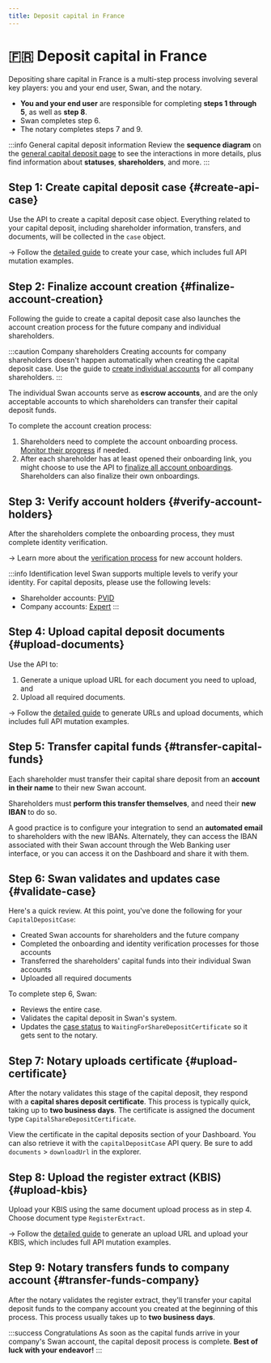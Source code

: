 ```yaml
---
title: Deposit capital in France
---
```


# 🇫🇷 Deposit capital in France

Depositing share capital in France is a multi-step process involving several key players: you and your end user, Swan, and the notary.

- **You and your end user** are responsible for completing **steps 1 through 5**, as well as **step 8**.
- Swan completes step 6.
- The notary completes steps 7 and 9.

:::info General capital deposit information
Review the **sequence diagram** on the [general capital deposit page](../index.mdx#diagram) to see the interactions in more details, plus find information about **statuses**, **shareholders**, and more.
:::

## Step 1: Create capital deposit case {#create-api-case}

Use the API to create a capital deposit case object.
Everything related to your capital deposit, including shareholder information, transfers, and documents, will be collected in the `case` object.

→ Follow the [detailed guide](./guide-create-case.mdx) to create your case, which includes full API mutation examples.

## Step 2: Finalize account creation {#finalize-account-creation}

Following the guide to create a capital deposit case also launches the account creation process for the future company and individual shareholders.

:::caution Company shareholders
Creating accounts for company shareholders doesn't happen automatically when creating the capital deposit case.
Use the guide to [create individual accounts](../../onboarding/individual/guide-create.mdx) for all company shareholders.
:::

The individual Swan accounts serve as **escrow accounts**, and are the only acceptable accounts to which shareholders can transfer their capital deposit funds.

To complete the account creation process:

1. Shareholders need to complete the account onboarding process. [Monitor their progress](../../onboarding/overview/guide-get-info.mdx) if needed.
1. After each shareholder has at least opened their onboarding link, you might choose to use the API to [finalize all account onboardings](../../onboarding/overview/guide-finalize.mdx). Shareholders can also finalize their own onboardings.

## Step 3: Verify account holders {#verify-account-holders}

After the shareholders complete the onboarding process, they must complete identity verification.

→ Learn more about the [verification process](../../onboarding/account-holders/index.mdx#verification-process) for new account holders.

:::info Identification level
Swan supports multiple levels to verify your identity.
For capital deposits, please use the following levels:

- Shareholder accounts: [PVID](https://docs.swan.io/concept/user#prestataires-de-verification-didentite-a-distance-pvid)
- Company accounts: [Expert](https://docs.swan.io/concept/user#expert)
:::

## Step 4: Upload capital deposit documents {#upload-documents}

Use the API to:

1. Generate a unique upload URL for each document you need to upload, and
1. Upload all required documents.

→ Follow the [detailed guide](./guide-upload-documents.mdx) to generate URLs and upload documents, which includes full API mutation examples.

## Step 5: Transfer capital funds {#transfer-capital-funds}

Each shareholder must transfer their capital share deposit from an **account in their name** to their new Swan account.

Shareholders must **perform this transfer themselves**, and need their **new IBAN** to do so.

A good practice is to configure your integration to send an **automated email** to shareholders with the new IBANs.
Alternately, they can access the IBAN associated with their Swan account through the Web Banking user interface, or you can access it on the Dashboard and share it with them.

## Step 6: Swan validates and updates case {#validate-case}

Here's a quick review.
At this point, you've done the following for your `CapitalDepositCase`:

- Created Swan accounts for shareholders and the future company
- Completed the onboarding and identity verification processes for those accounts
- Transferred the shareholders' capital funds into their individual Swan accounts
- Uploaded all required documents

To complete step 6, Swan:

- Reviews the entire case.
- Validates the capital deposit in Swan's system.
- Updates the [case status](../index.mdx#api-case-statuses) to `WaitingForShareDepositCertificate` so it gets sent to the notary.

## Step 7: Notary uploads certificate {#upload-certificate}

After the notary validates this stage of the capital deposit, they respond with a **capital shares deposit certificate**.
This process is typically quick, taking up to **two business days**.
The certificate is assigned the document type `CapitalShareDepositCertificate`.

View the certificate in the capital deposits section of your Dashboard.
You can also retrieve it with the `capitalDepositCase` API query.
Be sure to add `documents` > `downloadUrl` in the explorer.

## Step 8: Upload the register extract (KBIS) {#upload-kbis}

Upload your KBIS using the same document upload process as in step 4.
Choose document type `RegisterExtract`.

→ Follow the [detailed guide](./guide-upload-documents.mdx) to generate an upload URL and upload your KBIS, which includes full API mutation examples.

## Step 9: Notary transfers funds to company account {#transfer-funds-company}

After the notary validates the register extract, they'll transfer your capital deposit funds to the company account you created at the beginning of this process.
This process usually takes up to **two business days**.

:::success Congratulations
As soon as the capital funds arrive in your company's Swan account, the capital deposit process is complete.
**Best of luck with your endeavor!**
:::